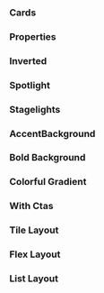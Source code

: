 
<Meta of={SectionStories} />

### Cards

<Canvas of={SectionStories.Cards} />

### Properties

<ArgTypes />

### Inverted

<Canvas of={SectionStories.Inverted} />

### Spotlight

<Canvas of={SectionStories.Spotlight} />

### Stagelights

<Canvas of={SectionStories.Stagelights} />

### AccentBackground

<Canvas of={SectionStories.AccentBackground} />

### Bold Background

<Canvas of={SectionStories.BoldBackground} />

### Colorful Gradient

<Canvas of={SectionStories.ColorfulGradient} />

### With Ctas

<Canvas of={SectionStories.WithCtas} />

### Tile Layout

<Canvas of={SectionStories.TileLayout} />

### Flex Layout

<Canvas of={SectionStories.FlexLayout} />

### List Layout

<Canvas of={SectionStories.ListLayout} />
